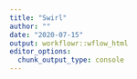 ```yaml
---
title: "Swirl"
author: ""
date: "2020-07-15"
output: workflowr::wflow_html
editor_options:
  chunk_output_type: console
---
```


